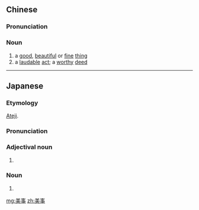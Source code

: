 ==Chinese==
{{zh-forms}}

===Pronunciation===
{{zh-pron
|m=měishì
|mn=bí-sū
|cat=n
}}

===Noun===
{{zh-noun}}

# a [[good]], [[beautiful]] or [[fine]] [[thing]]
# a [[laudable]] [[act]]; a [[worthy]] [[deed]]

----

==Japanese==
{{ja-kanjitab|み|こと|k2=ごと|r=y|yomi=kun}}

===Etymology===
[[ateji|Ateji]].

===Pronunciation===
{{ja-pron|みごと|y=kun}}

===Adjectival noun===
{{ja-adj|infl=な|みごと}}

# {{alternative form of|見事|lang=ja}}

===Noun===
{{ja-noun|みごと}}

# {{alternative form of|見事|lang=ja}}

[[mg:美事]]
[[zh:美事]]